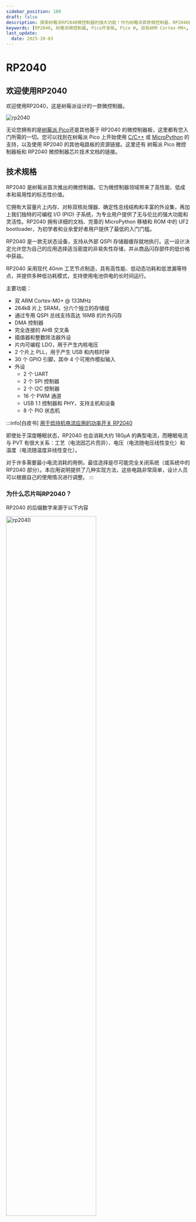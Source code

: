 ```yaml
---
sidebar_position: 100
draft: false
description: 探索树莓派RP2040微控制器的强大功能！作为树莓派首款微控制器，RP2040结合了高性能、低成本与易用性，搭载双核ARM Cortex-M0+处理器、264kB SRAM及丰富外设，支持C/C++和MicroPython开发。适用于树莓派Pico、Pico W等开发板，提供详细技术文档、设计文件及低功耗解决方案。立即入门，解锁无限创意可能！
keywords: [RP2040, 树莓派微控制器, Pico开发板, Pico W, 双核ARM Cortex-M0+, 可编程I/O, 嵌入式开发, IoT, MicroPython, C/C++ SDK, 低功耗设计, QSPI闪存, PIO状态机, 开源硬件, KiCad设计文件, USB PID]
last_update: 
  date: 2025-10-03
---
```


# RP2040

## 欢迎使用RP2040
欢迎使用RP2040，这是树莓派设计的一款微控制器。

<img src="/img/microcontrollers/silicon/rp2040.jpg" alt="rp2040" />

无论您拥有的是[树莓派 Pico](./pico-series.mdx#raspberry-pi-pico-和-pico-h)还是其他基于 RP2040 的微控制器板，这里都有您入门所需的一切。您可以找到在树莓派 Pico 上开始使用 [C/C++](./c-sdk.mdx#sdk安装) 或 [MicroPython](./micropython.mdx#什么是micropython) 的支持，以及使用 RP2040 的其他电路板的资源链接。这里还有 树莓派 Pico 微控制器板和 RP2040 微控制器芯片技术文档的链接。

## 技术规格
RP2040 是树莓派首次推出的微控制器。它为微控制器领域带来了高性能、低成本和易用性的标志性价值。

它拥有大容量片上内存、对称双核处理器、确定性总线结构和丰富的外设集，再加上我们独特的可编程 I/O (PIO) 子系统，为专业用户提供了无与伦比的强大功能和灵活性。RP2040 拥有详细的文档、完善的 MicroPython 移植和 ROM 中的 UF2 bootloader，为初学者和业余爱好者用户提供了最低的入门门槛。

RP2040 是一款无状态设备，支持从外部 QSPI 存储器缓存就地执行。这一设计决定允许您为自己的应用选择适当密度的非易失性存储，并从商品闪存部件的低价格中获益。

RP2040 采用现代 40nm 工艺节点制造，具有高性能、低动态功耗和低泄漏等特点，并提供多种低功耗模式，支持使用电池供电的长时间运行。

主要功能：
- 双 ARM Cortex-M0+ @ 133MHz
- 264kB 片上 SRAM，分六个独立的存储组
- 通过专用 QSPI 总线支持高达 16MB 的片外闪存
- DMA 控制器
- 完全连接的 AHB 交叉条
- 插值器和整数除法器外设
- 片内可编程 LDO，用于产生内核电压
- 2 个片上 PLL，用于产生 USB 和内核时钟
- 30 个 GPIO 引脚，其中 4 个可用作模拟输入
- 外设
  - 2 个 UART
  - 2 个 SPI 控制器
  - 2 个 I2C 控制器
  - 16 个 PWM 通道
  - USB 1.1 控制器和 PHY，支持主机和设备
  - 8 个 PIO 状态机

:::info[白皮书]
[用于低待机电流应用的功率开关 RP2040](https://pip.raspberrypi.com/documents/RP-004339-WP-Power-switching-RP2040-for-low-standby-current-applications.pdf)

即使处于深度睡眠状态，RP2040 也会消耗大约 180μA 的典型电流，而睡眠电流与 PVT 有很大关系：工艺（电流因芯片而异）、电压（电流随电压线性变化）和温度（电流随温度非线性变化）。

对于许多需要最小电流消耗的用例，最佳选择是尽可能完全关闭系统（或系统中的 RP2040 部分）。本应用说明提供了几种实现方法，这些电路非常简单，设计人员可以根据自己的使用情况进行调整。
:::

### 为什么芯片叫RP2040？
RP2040 的后缀数字来源于以下内容

<img src="/img/microcontrollers/silicon/rp2040_explanation.svg" alt="rp2040" width="70%" />

1. 处理器内核数量 (2)
2. 大致属于哪种类型的处理器（M0+）
3. floor(log2(ram / 16k))
4. floor(log2(nonvolatile / 16k)) 或 0（如果没有板载非易失性存储器）

### 设计文件
- 下载[最小可行电路板](https://datasheets.raspberrypi.com/rp2040/Minimal-KiCAD.zip)设计文件 (KiCad)
- 下载 [VGA 载板](https://datasheets.raspberrypi.com/rp2040/VGA-KiCAD.zip)设计文件 (KiCad)

## 内部温度传感器
RP2040 封装中的内部温度传感器是一种低分辨率传感器，需要经过用户校准才能达到一定的精度。

准确确定所测温度的关键是了解 ADC VREF 电压。转换公式意味着 ADC VREF 电压的微小误差都会导致计算出的温度出现相当大的差异。RP2040 没有可用于确定 VREF 电压的内部固定电压基准，因此需要手动测量 VREF 电压（注意它可能会发生变化）或提供外部固定电压基准。

:::note[注意]
RP2040 传感器电压随温度升高而下降。
:::
有关内部温度传感器的更多详情，请参阅 [RP2040 数据表](https://datasheets.raspberrypi.com/rp2040/rp2040-datasheet.pdf)第 4 章第 4.9.5 节。

## 文档
树莓派Pico 和其他基于 RP2040 的电路板的文档。

### RP2040器件
[RP2040 数据表](https://datasheets.raspberrypi.com/rp2040/rp2040-datasheet.pdf)<br />
&emsp;&emsp;树莓派的微控制器

[使用 RP2040 进行硬件设计](https://datasheets.raspberrypi.com/rp2040/hardware-design-with-rp2040.pdf)<br />
&emsp;&emsp;使用 RP2040 微控制器构建电路板和产品

### 树莓派Pico
[树莓派 Pico 数据表](https://datasheets.raspberrypi.com/pico/pico-datasheet.pdf)<br />
&emsp;&emsp;基于 RP2040 的微控制器电路板

[Raspberry Pi Pico 系列入门](https://datasheets.raspberrypi.com/pico/getting-started-with-pico.pdf)<br />
&emsp;&emsp;使用 树莓派Pico 和其他基于 RP2040 的微控制器板进行 C/C++ 开发

### 树莓派Pico W
[树莓派 Pico W 数据表](https://datasheets.raspberrypi.com/picow/pico-w-datasheet.pdf)<br />
&emsp;&emsp;基于 RP2040 的无线微控制器板

[使用树莓派Pico W连接互联网](https://datasheets.raspberrypi.com/picow/connecting-to-the-internet-with-pico-w.pdf)<br />
&emsp;&emsp;使用 C/C++ 或 MicroPython 联机 树莓派 Pico W

:::note[提示]
用 C/C++ 或 MicroPython 在 树莓派Pico W上使用 Wi-Fi 和蓝牙的文档介绍见[《用 树莓派 Pico W 连接到互联网》](https://datasheets.raspberrypi.com/picow/connecting-to-the-internet-with-pico-w.pdf)一书。
:::

### 软件开发
[树莓派Pico C/C++ SDK](https://datasheets.raspberrypi.com/pico/raspberry-pi-pico-c-sdk.pdf)<br />
&emsp;&emsp;用于在 RP2040 微控制器上进行 C/C++ 开发的库和工具

[树莓派Pico Python SDK](https://datasheets.raspberrypi.com/pico/raspberry-pi-pico-python-sdk.pdf)<br />
&emsp;&emsp;用于 RP2040 微控制器的 MicroPython 环境

树莓派Pico C/C++ SDK 的 API 级 Doxygen 文档也以[微型网站](https://rptl.io/pico-doxygen)的形式提供。

:::note[注意]
提供适用于 Windows 10 和 Windows 11 的 Pico C/C++ SDK [一键安装程序](https://github.com/raspberrypi/pico-setup-windows/releases/latest/download/pico-setup-windows-x64-standalone.exe)。
:::

## 基于RP2040的电路板

树莓派Pico 系列是基于 RP2040 的板卡系列，由树莓派设计，既可作为开发板，也可作为参考设计。[Pico 系列](./pico-series.mdx)目前包括 树莓派 Pico（最左）、Pico H（左中）、Pico W（右中）和 Pico WH（最右）。

<img src="/img/microcontrollers/pico-series/pico-1s.png" alt="rp2040" width="70%" />

树莓派 Pico 和 Pico W 的设计文件公开提供，没有任何限制。
- 下载树莓派 Pico 的[设计文件](https://datasheets.raspberrypi.com/pico/RPi-Pico-R3-PUBLIC-20200119.zip) (Cadence Allegro)
- 下载树莓派 Pico W 的[设计文件](https://datasheets.raspberrypi.com/picow/RPi-PicoW-PUBLIC-20220607.zip) (Cadence Allegro)

特此授权出于任何目的有偿或无偿使用、复制、修改和/或分发本设计。

**本设计按 "原样 "提供，作者对本设计不作任何保证，包括对适销性和适用性的所有默示保证。在任何情况下，作者均不对因使用或执行本设计而造成的或与之相关的任何特殊、直接、间接或后果性损害，或因使用、数据或利润损失而造成的任何损害承担责任，无论是合同诉讼、疏忽还是其他侵权行为。**

(原文：THE DESIGN IS PROVIDED "AS IS" AND THE AUTHOR DISCLAIMS ALL WARRANTIES WITH REGARD TO THIS DESIGN INCLUDING ALL IMPLIED WARRANTIES OF MERCHANTABILITY AND FITNESS. IN NO EVENT SHALL THE AUTHOR BE LIABLE FOR ANY SPECIAL, DIRECT, INDIRECT, OR CONSEQUENTIAL DAMAGES OR ANY DAMAGES WHATSOEVER RESULTING FROM LOSS OF USE, DATA OR PROFITS, WHETHER IN AN ACTION OF CONTRACT, NEGLIGENCE OR OTHER TORTIOUS ACTION, ARISING OUT OF OR IN CONNECTION WITH THE USE OR PERFORMANCE OF THIS DESIGN.)

### 其他电路板
您可以在[树莓派论坛](https://forums.raspberrypi.com/viewforum.php?f=147)上找到有关基于 RP2040 的第三方电路板的讨论。

#### USB PID
许多基于 RP2040 的设备使用树莓派的 USB 供应商 ID 和产品 ID 组合。如果您构建基于 RP2040 的第三方电路板，您可能需要一个唯一的USB产品ID (PID)。

如果需要为Windows用户提供定制驱动程序，则可能需要唯一的 USB PID。

USB-IF允许树莓派为其供应商ID (`0x2E8A`)授权USB产品ID值，用于 RP2040 的常用硅组件。

要保留与树莓派供应商ID相关联的USB PID，请按照 [树莓派USB PID git仓库](https://github.com/raspberrypi/usb-pid)中的说明进行操作。

:::note[注意]
如果使用标准RP2040 PID，可以使用 `iManufacturer`、`iProduct` 和 `iSerial` 字符串来唯一标识您的设备。
:::

<Normal />
